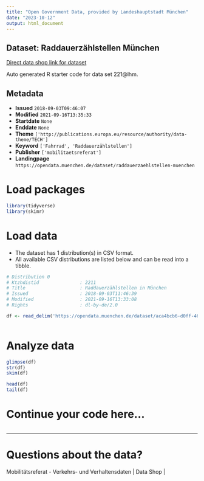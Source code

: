 ```yaml
---
title: "Open Government Data, provided by Landeshauptstadt München"
date: "2023-10-12"
output: html_document
---
```


## Dataset: Raddauerzählstellen München

[Direct data shop link for dataset](https://opendata.muenchen.de/dataset/raddauerzaehlstellen-muenchen)

Auto generated R starter code for data set 221@lhm.

## Metadata

- **Issued** `2018-09-03T09:46:07`
- **Modified** `2021-09-16T13:35:33`
- **Startdate** `None`
- **Enddate** `None`
- **Theme** `['http://publications.europa.eu/resource/authority/data-theme/TECH']`
- **Keyword** `['Fahrrad', 'Raddauerzählstellen']`
- **Publisher** `['mobilitaetsreferat']`
- **Landingpage** `https://opendata.muenchen.de/dataset/raddauerzaehlstellen-muenchen`


# Load packages

```r

library(tidyverse)
library(skimr)

```

# Load data

-   The dataset has 1 distribution(s) in CSV format.
-   All available CSV distributions are listed below and can be read into a tibble.

```r

# Distribution 0
# Ktzhdistid               : 2211
# Title                    : Raddauerzählstellen in München
# Issued                   : 2018-09-03T11:46:39
# Modified                 : 2021-09-16T13:33:08
# Rights                   : dl-by-de/2.0

df <- read_delim('https://opendata.muenchen.de/dataset/aca4bcb6-d0ff-4634-b5b9-8b5d133ab08e/resource/211e882d-fadd-468a-bf8a-0014ae65a393/download/radzaehlstellen.csv')



```

# Analyze data

```r

glimpse(df)
str(df)
skim(df)

head(df)
tail(df)

```

# Continue your code here...

```r

```

------------------------------------------------------------------------

# Questions about the data?

Mobilitätsreferat - Verkehrs- und Verhaltensdaten | Data Shop | 
